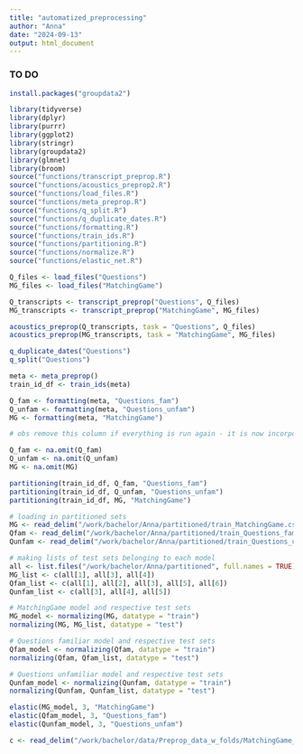 ```yaml
---
title: "automatized_preprocessing"
author: "Anna"
date: "2024-09-13"
output: html_document
---
```

### TO DO


```r
install.packages("groupdata2")

library(tidyverse)
library(dplyr)
library(purrr)
library(ggplot2)
library(stringr)
library(groupdata2)
library(glmnet)
library(broom)
source("functions/transcript_preprop.R")
source("functions/acoustics_preprop2.R")
source("functions/load_files.R")
source("functions/meta_preprop.R")
source("functions/q_split.R")
source("functions/q_duplicate_dates.R")
source("functions/formatting.R")
source("functions/train_ids.R")
source("functions/partitioning.R")
source("functions/normalize.R")
source("functions/elastic_net.R")

```

```r

Q_files <- load_files("Questions")
MG_files <- load_files("MatchingGame")

```

```r

Q_transcripts <- transcript_preprop("Questions", Q_files)
MG_transcripts <- transcript_preprop("MatchingGame", MG_files)

```

```r

acoustics_preprop(Q_transcripts, task = "Questions", Q_files)
acoustics_preprop(MG_transcripts, task = "MatchingGame", MG_files)

```

```r

q_duplicate_dates("Questions")
q_split("Questions")

```


```r

meta <- meta_preprop()
train_id_df <- train_ids(meta)

```

```r

Q_fam <- formatting(meta, "Questions_fam")
Q_unfam <- formatting(meta, "Questions_unfam")
MG <- formatting(meta, "MatchingGame")

```

```r
# obs remove this column if everything is run again - it is now incorporated in acoustic_preprop2

Q_fam <- na.omit(Q_fam)
Q_unfam <- na.omit(Q_unfam)
MG <- na.omit(MG)
```


```r

partitioning(train_id_df, Q_fam, "Questions_fam")
partitioning(train_id_df, Q_unfam, "Questions_unfam")
partitioning(train_id_df, MG, "MatchingGame")

```

```r
# loading in partitioned sets
MG <- read_delim("/work/bachelor/Anna/partitioned/train_MatchingGame.csv", delim = ";", show_col_types = FALSE)
Qfam <- read_delim("/work/bachelor/Anna/partitioned/train_Questions_fam.csv", delim = ";", show_col_types = FALSE)
Qunfam <- read_delim("/work/bachelor/Anna/partitioned/train_Questions_unfam.csv", delim = ";", show_col_types = FALSE)

# making lists of test sets belonging to each model
all <- list.files("/work/bachelor/Anna/partitioned", full.names = TRUE)
MG_list <- c(all[1], all[3], all[4]) 
Qfam_list <- c(all[1], all[2], all[3], all[5], all[6])
Qunfam_list <- c(all[3], all[4], all[5])

# MatchingGame model and respective test sets
MG_model <- normalizing(MG, datatype = "train")
normalizing(MG, MG_list, datatype = "test")

# Questions familiar model and respective test sets
Qfam_model <- normalizing(Qfam, datatype = "train")
normalizing(Qfam, Qfam_list, datatype = "test")

# Questions unfamiliar model and respective test sets
Qunfam_model <- normalizing(Qunfam, datatype = "train")
normalizing(Qunfam, Qunfam_list, datatype = "test")

```

```r
elastic(MG_model, 3, "MatchingGame")
elastic(Qfam_model, 3, "Questions_fam")
elastic(Qunfam_model, 3, "Questions_unfam")

```

```r
c <- read_delim("/work/bachelor/data/Preprop_data_w_folds/MatchingGame_w_3folds.csv", delim = ";")
```

